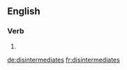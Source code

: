 
==English==

===Verb===
{{head|en}}

# {{en-third-person singular of|disintermediate}}

[[de:disintermediates]]
[[fr:disintermediates]]